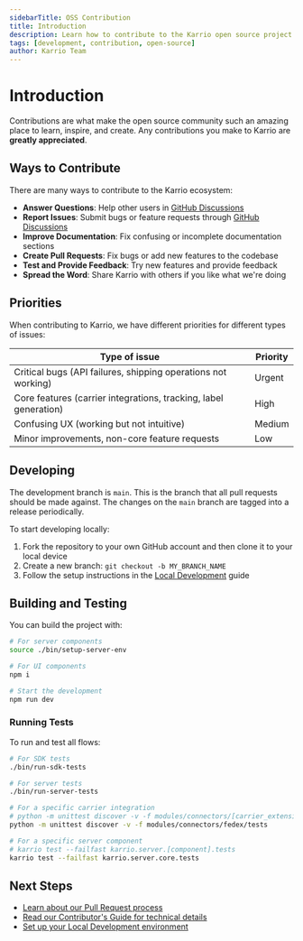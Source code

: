```yaml
---
sidebarTitle: OSS Contribution
title: Introduction
description: Learn how to contribute to the Karrio open source project
tags: [development, contribution, open-source]
author: Karrio Team
---
```


# Introduction

Contributions are what make the open source community such an amazing place to learn, inspire, and create. Any contributions you make to Karrio are **greatly appreciated**.

## Ways to Contribute

There are many ways to contribute to the Karrio ecosystem:

- **Answer Questions**: Help other users in [GitHub Discussions](https://github.com/orgs/karrioapi/discussions)
- **Report Issues**: Submit bugs or feature requests through [GitHub Discussions](https://github.com/karrioapi/karrio/discussions)
- **Improve Documentation**: Fix confusing or incomplete documentation sections
- **Create Pull Requests**: Fix bugs or add new features to the codebase
- **Test and Provide Feedback**: Try new features and provide feedback
- **Spread the Word**: Share Karrio with others if you like what we're doing

## Priorities

When contributing to Karrio, we have different priorities for different types of issues:

| Type of issue | Priority |
| ------------- | -------- |
| Critical bugs (API failures, shipping operations not working) | Urgent |
| Core features (carrier integrations, tracking, label generation) | High |
| Confusing UX (working but not intuitive) | Medium |
| Minor improvements, non-core feature requests | Low |

## Developing

The development branch is `main`. This is the branch that all pull requests should be made against. The changes on the `main` branch are tagged into a release periodically.

To start developing locally:

1. Fork the repository to your own GitHub account and then clone it to your local device
2. Create a new branch: `git checkout -b MY_BRANCH_NAME`
3. Follow the setup instructions in the [Local Development](/docs/developing/local-development) guide

## Building and Testing

You can build the project with:

```bash
# For server components
source ./bin/setup-server-env

# For UI components
npm i

# Start the development
npm run dev
```

### Running Tests

To run and test all flows:

```bash
# For SDK tests
./bin/run-sdk-tests

# For server tests
./bin/run-server-tests

# For a specific carrier integration
# python -m unittest discover -v -f modules/connectors/[carrier_extension]/tests
python -m unittest discover -v -f modules/connectors/fedex/tests

# For a specific server component
# karrio test --failfast karrio.server.[component].tests
karrio test --failfast karrio.server.core.tests
```

## Next Steps

- [Learn about our Pull Request process](/docs/developing/pull-requests)
- [Read our Contributor's Guide for technical details](/docs/developing/contributors-guide)
- [Set up your Local Development environment](/docs/developing/local-development)
